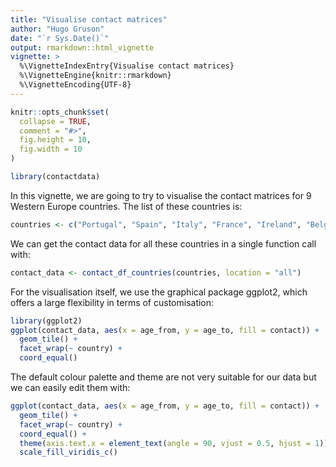 ```yaml
---
title: "Visualise contact matrices"
author: "Hugo Gruson"
date: "`r Sys.Date()`"
output: rmarkdown::html_vignette
vignette: >
  %\VignetteIndexEntry{Visualise contact matrices}
  %\VignetteEngine{knitr::rmarkdown}
  %\VignetteEncoding{UTF-8}
---
```


```r
knitr::opts_chunk$set(
  collapse = TRUE,
  comment = "#>",
  fig.height = 10,
  fig.width = 10
)
```

```r
library(contactdata)
```

In this vignette, we are going to try to visualise the contact matrices for 
9 Western Europe countries. The list of these countries is:

```r
countries <- c("Portugal", "Spain", "Italy", "France", "Ireland", "Belgium", "Luxembourg", "Germany", "Switzerland")
```

We can get the contact data for all these countries in a single function call 
with:

```r
contact_data <- contact_df_countries(countries, location = "all")
```

For the visualisation itself, we use the graphical package ggplot2, which offers
a large flexibility in terms of customisation:

```r
library(ggplot2)
ggplot(contact_data, aes(x = age_from, y = age_to, fill = contact)) + 
  geom_tile() +
  facet_wrap(~ country) +
  coord_equal()
```

The default colour palette and theme are not very suitable for our data but we
can easily edit them with:

```r
ggplot(contact_data, aes(x = age_from, y = age_to, fill = contact)) + 
  geom_tile() +
  facet_wrap(~ country) +
  coord_equal() +
  theme(axis.text.x = element_text(angle = 90, vjust = 0.5, hjust = 1)) +
  scale_fill_viridis_c()
```

